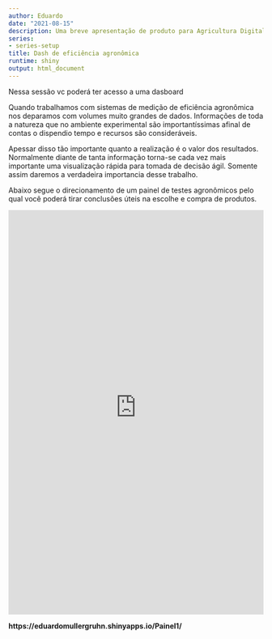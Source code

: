 ```yaml
---
author: Eduardo
date: "2021-08-15"
description: Uma breve apresentação de produto para Agricultura Digital
series:
- series-setup
title: Dash de eficiência agronômica
runtime: shiny
output: html_document
---
```


Nessa sessão vc poderá ter acesso a uma dasboard 

<!--more-->

Quando trabalhamos com sistemas de medição de eficiência agronômica nos deparamos com volumes muito grandes de dados. Informações de toda a natureza que no ambiente experimental são importantíssimas afinal de contas o dispendio tempo e recursos são consideráveis.

Apessar disso tão importante quanto a realização é o valor dos resultados. Normalmente diante de tanta informação torna-se cada vez mais importante uma visualização rápida para tomada de decisão ágil. Somente assim daremos a verdadeira importancia desse trabalho. 

Abaixo segue o direcionamento de um painel de testes agronômicos pelo qual você poderá tirar conclusões úteis na escolhe e compra de produtos.



<iframe src="https://eduardomullergruhn.shinyapps.io/Painel1/" height="800" width="100%" frameborder="no"></iframe>


<b>https://eduardomullergruhn.shinyapps.io/Painel1/</b>

